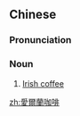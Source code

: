 ==Chinese==
{{zh-forms|s=爱尔兰咖啡|type=32}}

===Pronunciation===
{{zh-pron
|m=ài'ěrlán kāfēi
|c=oi3 ji5 laan4 gaa3 fe1
|cat=n
}}

===Noun===
{{zh-noun}}

# [[Irish coffee]]

{{zh-cat|Coffee}}

[[zh:愛爾蘭咖啡]]